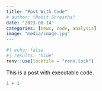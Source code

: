 ```yaml
---
title: "Post With Code"
# author: "Mohit Shrestha"
date: "2023-08-14"
categories: [news, code, analysis]
image: "media/image.jpg"
---
```


```r
#| echo: false
#| results: 'hide'
renv::use(lockfile = "renv.lock")
```

This is a post with executable code.

```r
1 + 1
```
